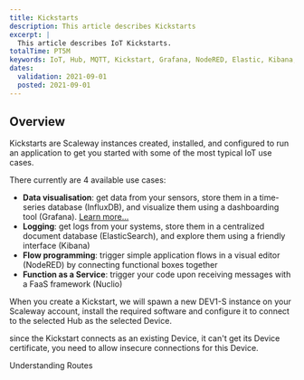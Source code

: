 ```yaml
---
title: Kickstarts
description: This article describes Kickstarts
excerpt: |
  This article describes IoT Kickstarts.
totalTime: PT5M
keywords: IoT, Hub, MQTT, Kickstart, Grafana, NodeRED, Elastic, Kibana, FaaS, Serverless
dates:
  validation: 2021-09-01
  posted: 2021-09-01
---
```

## Overview

Kickstarts are Scaleway instances created, installed, and configured to run an application to get you started with some of the most typical IoT use cases.

There currently are 4 available use cases:
- **Data visualisation**: get data from your sensors, store them in a time-series database (InfluxDB), and visualize them using a dashboarding tool (Grafana). [Learn more...]()
- **Logging**: get logs from your systems, store them in a centralized document database (ElasticSearch), and explore them using a friendly interface (Kibana)
- **Flow programming**: trigger simple application flows in a visual editor (NodeRED) by connecting functional boxes together
- **Function as a Service**: trigger your code upon receiving messages with a FaaS framework (Nuclio)

When you create a Kickstart, we will spawn a new DEV1-S instance on your Scaleway account, install the required software and configure it to connect to the selected Hub as the selected Device.

<Message type="requirement">

since the Kickstart connects as an existing Device, it can't get its Device certificate, you need to allow insecure connections for this Device.

</Message>

<Navigation title="See Also">
  <PreviousButton to="/iot/iot-hub/reference-content/routes/">Understanding Routes</PreviousButton>
</Navigation>
